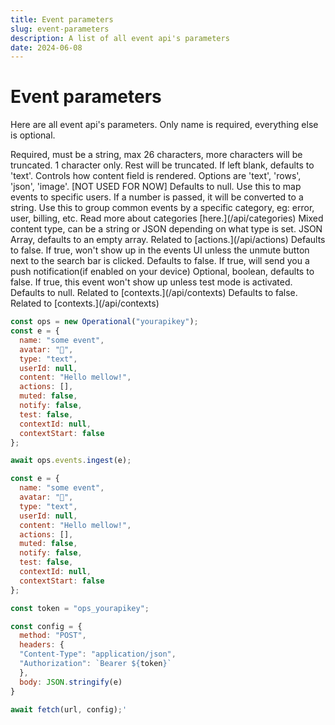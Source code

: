 ```yaml
---
title: Event parameters
slug: event-parameters
description: A list of all event api's parameters
date: 2024-06-08
---
```



# Event parameters

Here are all event api's parameters. Only name is required, everything else is optional.

<ApiItem client:load title="name" type="string" required="true">
  Required, must be a string, max 26 characters, more characters will be truncated.
</ApiItem>
<ApiItem client:load title="avatar" type="string" required="false">
  1 character only. Rest will be truncated.
</ApiItem>
<ApiItem client:load title="type" type="string" required="false">
  If left blank, defaults to 'text'. Controls how content field is rendered. Options are 'text', 'rows', 'json',
  'image'.
</ApiItem>
<ApiItem client:load title="userId" type="string" required="false">
  [NOT USED FOR NOW] Defaults to null. Use this to map events to specific users.
  If a number is passed, it will be converted to a string.
</ApiItem>
<ApiItem client:load title="category" type="string" required="false">
  Use this to group common events by a specific category, eg: error, user, billing, etc. Read more about categories [here.](/api/categories)
</ApiItem>
<ApiItem client:load title="content" type="string/json" required="false">
  Mixed content type, can be a string or JSON depending on what type is set.
</ApiItem>
<ApiItem client:load title="actions" type="json" required="false">
  JSON Array, defaults to an empty array. Related to [actions.](/api/actions)
</ApiItem>
<ApiItem client:load title="muted" type="boolean" required="false">
  Defaults to false. If true, won't show up in the events UI unless the unmute button next to the search bar is clicked.
</ApiItem>
<ApiItem client:load title="notify" type="boolean" required="false">
  Defaults to false. If true, will send you a push notification(if enabled on your device)
</ApiItem>
<ApiItem client:load title="test" type="boolean" required="false">
  Optional, boolean, defaults to false. If true, this event won't show up unless test mode is activated.
</ApiItem>
<ApiItem client:load title="contextId" type="string" required="false">
  Defaults to null. Related to [contexts.](/api/contexts)
</ApiItem>
<ApiItem client:load title="contextStart" type="boolean" required="false">
  Defaults to false. Related to [contexts.](/api/contexts)
</ApiItem>

<br />

```js
const ops = new Operational("yourapikey");
const e = {
  name: "some event",
  avatar: "🤖",
  type: "text",
  userId: null,
  content: "Hello mellow!",
  actions: [],
  muted: false,
  notify: false,
  test: false,
  contextId: null,
  contextStart: false
};

await ops.events.ingest(e);
```

```js
const e = {
  name: "some event",
  avatar: "🤖",
  type: "text",
  userId: null,
  content: "Hello mellow!",
  actions: [],
  muted: false,
  notify: false,
  test: false,
  contextId: null,
  contextStart: false
};

const token = "ops_yourapikey";

const config = {
  method: "POST",
  headers: {
  "Content-Type": "application/json",
  "Authorization": `Bearer ${token}`
  },
  body: JSON.stringify(e)
}

await fetch(url, config);'
```